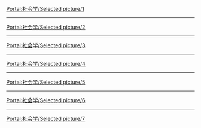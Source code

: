 {{Portal:社会学/box-header|特色图片|Portal:社会学/Selected_picture|}}

[[Portal:社会学/Selected_picture/1|Portal:社会学/Selected picture/1]]
{{Portal:社会学/Selected picture/1}}
----
[[Portal:社会学/Selected_picture/2|Portal:社会学/Selected picture/2]]
{{Portal:社会学/Selected picture/2}}
----
[[Portal:社会学/Selected_picture/3|Portal:社会学/Selected picture/3]]
{{Portal:社会学/Selected picture/3}}
----
[[Portal:社会学/Selected_picture/4|Portal:社会学/Selected picture/4]]
{{Portal:社会学/Selected picture/4}}
----
[[Portal:社会学/Selected_picture/5|Portal:社会学/Selected picture/5]]
{{Portal:社会学/Selected picture/5}}
----
[[Portal:社会学/Selected_picture/6|Portal:社会学/Selected picture/6]]
{{Portal:社会学/Selected picture/6}}
----
[[Portal:社会学/Selected_picture/7|Portal:社会学/Selected picture/7]]
{{Portal:社会学/Selected picture/7}}

{{Portal:社会学/box-footer|}}

[[Category:社会学主题|{{SUBPAGENAME}}]]